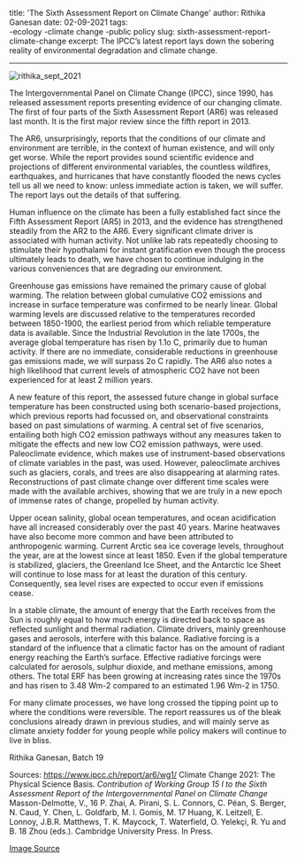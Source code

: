 title: 'The Sixth Assessment Report on Climate Change'
author:  Rithika Ganesan
date:  02-09-2021
tags:   
-ecology
-climate change
-public policy
slug: sixth-assessment-report-climate-change
excerpt: The IPCC’s latest report lays down the sobering reality of environmental degradation and climate change.

---

![rithika_sept_2021](rithika_sept_21_cover.jpg)

The Intergovernmental Panel on Climate Change (IPCC), since 1990, has released assessment reports presenting evidence of our changing climate. The first of four parts of the Sixth Assessment Report (AR6) was released last month. It is the first major review since the fifth report in 2013. 

The AR6, unsurprisingly, reports that the conditions of our climate and environment are terrible, in the context of human existence, and will only get worse. While the report provides sound scientific evidence and projections of different environmental variables, the countless wildfires, earthquakes, and hurricanes that have constantly flooded the news cycles tell us all we need to know: unless immediate action is taken, we will suffer. The report lays out the details of that suffering. 

Human influence on the climate has been a fully established fact since the Fifth Assessment Report (AR5) in 2013, and the evidence has strengthened steadily from the AR2 to the AR6. Every significant climate driver is associated with human activity. Not unlike lab rats repeatedly choosing to stimulate their hypothalami for instant gratification even though the process ultimately leads to death, we have chosen to continue indulging in the various conveniences that are degrading our environment.

Greenhouse gas emissions have remained the primary cause of global warming. The relation between global cumulative CO2 emissions and increase in surface temperature was confirmed to be nearly linear. Global warming levels are discussed relative to the temperatures recorded between 1850-1900, the earliest period from which reliable temperature data is available. Since the Industrial Revolution in the late 1700s, the average global temperature has risen by 1.1o C, primarily due to human activity. If there are no immediate, considerable reductions in greenhouse gas emissions made, we will surpass 2o C rapidly. The AR6 also notes a high likelihood that current levels of atmospheric CO2 have not been experienced for at least 2 million years. 

A new feature of this report, the assessed future change in global surface temperature has been constructed using both scenario-based projections, which previous reports had focussed on, and observational constraints based on past simulations of warming. A central set of five scenarios, entailing both high CO2 emission pathways without any measures taken to mitigate the effects and new low CO2 emission pathways, were used. Paleoclimate evidence, which makes use of instrument-based observations of climate variables in the past, was used. However, paleoclimate archives such as glaciers, corals, and trees are also disappearing at alarming rates. Reconstructions of past climate change over different time scales were made with the available archives, showing that we are truly in a new epoch of immense rates of change, propelled by human activity. 

Upper ocean salinity, global ocean temperatures, and ocean acidification have all increased considerably over the past 40 years. Marine heatwaves have also become more common and have been attributed to anthropogenic warming. Current Arctic sea ice coverage levels, throughout the year, are at the lowest since at least 1850. Even if the global temperature is stabilized, glaciers, the Greenland Ice Sheet, and the Antarctic Ice Sheet will continue to lose mass for at least the duration of this century. Consequently, sea level rises are expected to occur even if emissions cease.

In a stable climate, the amount of energy that the Earth receives from the Sun is roughly equal to how much energy is directed back to space as reflected sunlight and thermal radiation. Climate drivers, mainly greenhouse gases and aerosols, interfere with this balance. Radiative forcing is a standard of the influence that a climatic factor has on the amount of radiant energy reaching the Earth’s surface. Effective radiative forcings were calculated for aerosols, sulphur dioxide, and methane emissions, among others. The total ERF has been growing at increasing rates since the 1970s and has risen to 3.48 Wm-2 compared to an estimated 1.96 Wm-2 in 1750. 

For many climate processes, we have long crossed the tipping point up to where the conditions were reversible. The report reassures us of the bleak conclusions already drawn in previous studies, and will mainly serve as climate anxiety fodder for young people while policy makers will continue to live in bliss. 

Rithika Ganesan, Batch 19

Sources:
 https://www.ipcc.ch/report/ar6/wg1/
Climate Change 2021: The Physical Science Basis. *Contribution of Working Group 15 I to the Sixth Assessment Report of the Intergovernmental Panel on Climate Change* Masson-Delmotte, V., 16 P. Zhai, A. Pirani, S. L. Connors, C. Péan, S. Berger, N. Caud, Y. Chen, L. Goldfarb, M. I. Gomis, M. 17 Huang, K. Leitzell, E. Lonnoy, J.B.R. Matthews, T. K. Maycock, T. Waterfield, O. Yelekçi, R. Yu and B. 18 Zhou (eds.). Cambridge University Press. In Press.

[Image Source](https://cdn.images.express.co.uk/img/dynamic/galleries/x701/362315.jpg)

